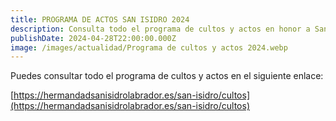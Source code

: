 ```yaml
---
title: PROGRAMA DE ACTOS SAN ISIDRO 2024
description: Consulta todo el programa de cultos y actos en honor a San Isidro Labrador
publishDate: 2024-04-28T22:00:00.000Z
image: /images/actualidad/Programa de cultos y actos 2024.webp
---
```


Puedes consultar todo el programa de cultos y actos en el siguiente enlace:

[https://hermandadsanisidrolabrador.es/san-isidro/cultos](https://hermandadsanisidrolabrador.es/san-isidro/cultos)
